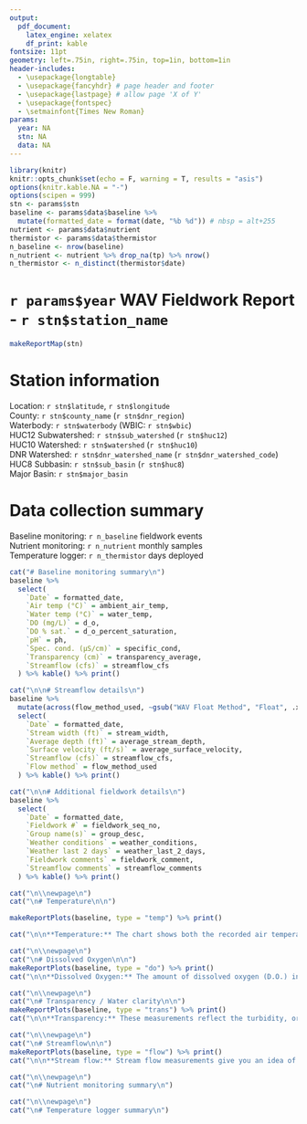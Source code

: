 ```yaml
---
output:
  pdf_document:
    latex_engine: xelatex
    df_print: kable
fontsize: 11pt
geometry: left=.75in, right=.75in, top=1in, bottom=1in
header-includes:
  - \usepackage{longtable}
  - \usepackage{fancyhdr} # page header and footer
  - \usepackage{lastpage} # allow page 'X of Y'
  - \usepackage{fontspec}
  - \setmainfont{Times New Roman}
params:
  year: NA
  stn: NA
  data: NA
---
```


```r
library(knitr)
knitr::opts_chunk$set(echo = F, warning = T, results = "asis")
options(knitr.kable.NA = "-")
options(scipen = 999)
stn <- params$stn
baseline <- params$data$baseline %>%
  mutate(formatted_date = format(date, "%b %d")) # nbsp = alt+255
nutrient <- params$data$nutrient
thermistor <- params$data$thermistor
n_baseline <- nrow(baseline)
n_nutrient <- nutrient %>% drop_na(tp) %>% nrow()
n_thermistor <- n_distinct(thermistor$date)

```

\pagestyle{fancy}
\setlength{\headheight}{14pt}
\lhead{`r stn$label`}
\rhead{`r params$year` WAV Fieldwork Report}
\lfoot{\url{https://wateractionvolunteers.org}}
\cfoot{}
\rfoot{Page \thepage\ of \pageref{LastPage}}
\title{Water Action Volunteers}

# `r params$year` WAV Fieldwork Report - `r stn$station_name`

```r
makeReportMap(stn)
```

# Station information

Location: `r stn$latitude`, `r stn$longitude`\
County: `r stn$county_name` (`r stn$dnr_region`)\
Waterbody: `r stn$waterbody` (WBIC: `r stn$wbic`)\
HUC12 Subwatershed: `r stn$sub_watershed` (`r stn$huc12`)\
HUC10 Watershed: `r stn$watershed` (`r stn$huc10`)\
DNR Watershed: `r stn$dnr_watershed_name` (`r stn$dnr_watershed_code`)\
HUC8 Subbasin: `r stn$sub_basin` (`r stn$huc8`)\
Major Basin: `r stn$major_basin`

# Data collection summary

Baseline monitoring: `r n_baseline` fieldwork events\
Nutrient monitoring: `r n_nutrient` monthly samples\
Temperature logger: `r n_thermistor` days deployed

\newpage

```r
cat("# Baseline monitoring summary\n")
baseline %>%
  select(
    `Date` = formatted_date,
    `Air temp (°C)` = ambient_air_temp,
    `Water temp (°C)` = water_temp,
    `DO (mg/L)` = d_o,
    `DO % sat.` = d_o_percent_saturation,
    `pH` = ph,
    `Spec. cond. (μS/cm)` = specific_cond,
    `Transparency (cm)` = transparency_average,
    `Streamflow (cfs)` = streamflow_cfs
  ) %>% kable() %>% print()

cat("\n\n# Streamflow details\n")
baseline %>%
  mutate(across(flow_method_used, ~gsub("WAV Float Method", "Float", .x))) %>%
  select(
    `Date` = formatted_date,
    `Stream width (ft)` = stream_width,
    `Average depth (ft)` = average_stream_depth,
    `Surface velocity (ft/s)` = average_surface_velocity,
    `Streamflow (cfs)` = streamflow_cfs,
    `Flow method` = flow_method_used
  ) %>% kable() %>% print()

cat("\n\n# Additional fieldwork details\n")
baseline %>%
  select(
    `Date` = formatted_date,
    `Fieldwork #` = fieldwork_seq_no,
    `Group name(s)` = group_desc,
    `Weather conditions` = weather_conditions,
    `Weather last 2 days` = weather_last_2_days,
    `Fieldwork comments` = fieldwork_comment,
    `Streamflow comments` = streamflow_comments
  ) %>% kable() %>% print()

cat("\n\\newpage\n")
cat("\n# Temperature\n\n")

makeReportPlots(baseline, type = "temp") %>% print()

cat("\n\n**Temperature:** The chart shows both the recorded air temperature and water temperature. Cold streams generally provide better habitat because they can contain higher levels of dissolved oxygen, and higher water temperatures may indicate shallow, pooled, or stagnant water. These values were recorded during baseline fieldwork events; if there was a water temperature data logger deployed, those measurements appear later in this report.\n")

cat("\n\\newpage\n")
cat("\n# Dissolved Oxygen\n\n")
makeReportPlots(baseline, type = "do") %>% print()
cat("\n\n**Dissolved Oxygen:** The amount of dissolved oxygen (D.O.) in a stream is critical for aquatic life, particularly larger animals like fish. 5 mg/L is considered the minimum level for fish, while 7 mg/L is the minimum required by trout in the spawning season. Colder waters can support higher concentrations of dissolved oxygen than warmer waters. The percent saturation refers to the equilibrium amount of oxygen that can dissolve into the water from the atmosphere. Higher than 100% D.O. saturation means oxygen is being actively added to the water, either by aquatic life or by air-water mixing. Lower than 100% D.O. saturation means the dissolved oxygen has been depleted below equilibrium level by plant or algal respiration or decomposition.\n")

cat("\n\\newpage\n")
cat("\n# Transparency / Water clarity\n\n")
makeReportPlots(baseline, type = "trans") %>% print()
cat("\n\n**Transparency:** These measurements reflect the turbidity, or clarity, of the stream water. Lower transparency means the water is cloudier/murkier and could indicate a recent storm event kicking up silt and mud in the stream. Lower transparency isn't necessarily bad but can be associated with warm waters with low dissolved oxygen and lots of suspended algae.\n")

cat("\n\\newpage\n")
cat("\n# Streamflow\n\n")
makeReportPlots(baseline, type = "flow") %>% print()
cat("\n\n**Stream flow:** Stream flow measurements give you an idea of the general size of the stream. Periods of higher than normal stream flow would suggest recent rains in the watershed. Most streams have a consistent and predictable stream flow based on the size of the watershed that they drain, but stream flow will ‘pulse’ after rain and storm events, returning to baseflow after several days.\n")

```

```r
cat("\n\\newpage\n")
cat("\n# Nutrient monitoring summary\n")
```

```r
cat("\n\\newpage\n")
cat("\n# Temperature logger summary\n")
```


